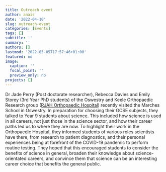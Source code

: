 ```yaml
---
title: Outreach event
author: anais
date: '2022-04-10'
slug: outreach-event
categories: [Events]
tags: []
subtitle: ''
summary: ''
authors: []
lastmod: '2022-05-05T17:57:46+01:00'
featured: no
image:
  caption: ''
  focal_point: ''
  preview_only: no
projects: []
---
```

Dr Jade Perry (Post doctorate researcher), Rebecca Davies and Emily Storey (3rd Year
PhD students) of the Oswestry and Keele Orthopaedic Research group ([RJAH Orthopaedic Hospital](https://www.rjah.nhs.uk/)) recently visited the Marches School in Oswestry.
In preparation for choosing their GCSE subjects, they talked to Year 9 students about
science. This included how science is used in all careers, not just those in the
science sector, and how their career paths led us to where they are now. To highlight
their work in the Orthopaedic Hospital, they informed students of various roles
scientists have there, from research to patient diagnostics, and their personal
experiences being at forefront of the COVID-19 pandemic to perform routine testing.
They hoped that this encouraged students to consider the benefits of science in
general, broaden their knowledge about science-orientated careers, and convince them
that science can be an interesting career choice that benefits the general public.
